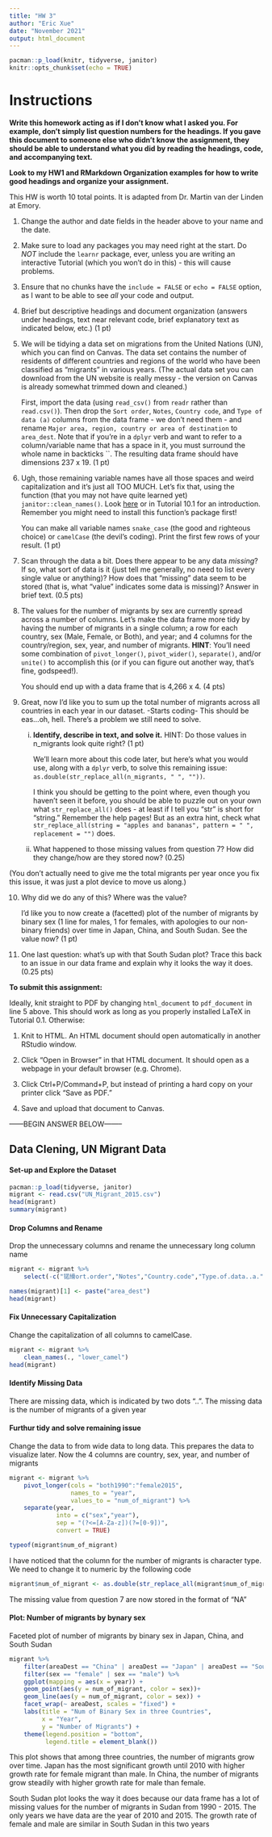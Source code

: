 ---
title: "HW 3"
author: "Eric Xue"
date: "November 2021"
output: html_document
---

```{r setup, include=FALSE}
pacman::p_load(knitr, tidyverse, janitor)
knitr::opts_chunk$set(echo = TRUE)
```

# Instructions

**Write this homework acting as if I don't know what I asked you. For example, don't simply list question numbers for the headings. If you gave this document to someone else who didn't know the assignment, they should be able to understand what you did by reading the headings, code, and accompanying text.**

**Look to my HW1 and RMarkdown Organization examples for how to write good headings and organize your assignment.**

This HW is worth 10 total points. It is adapted from Dr. Martin van der Linden at Emory.

1. Change the author and date fields in the header above to your name and the date.

2. Make sure to load any packages you may need right at the start. Do *NOT* include the `learnr` package, ever, unless you are writing an interactive Tutorial (which you won't do in this) - this will cause problems.

3. Ensure that no chunks have the `include = FALSE` or `echo = FALSE` option, as I want to be able to see *all* your code and output.

4. Brief but descriptive headings and document organization (answers under headings, text near relevant code, brief explanatory text as indicated below, etc.) (1 pt)

5. We will be tidying a data set on migrations from the United Nations (UN), which you can find on Canvas. The data set contains the number of residents of different countries and regions of the world who have been classified as “migrants” in various years. (The actual data set you can download from the UN website is really messy - the version on Canvas is already somewhat trimmed down and cleaned.) 

    First, import the data (using `read_csv()` from `readr` rather than `read.csv()`). Then drop the `Sort order`, `Notes`, `Country code`, and `Type of data (a)` columns from the data frame - we don't need them - and rename `Major area, region, country or area of destination` to `area_dest`. Note that if you're in a `dplyr` verb and want to refer to a column/variable name that has a space in it, you must surround the whole name in backticks ``. The resulting data frame should have dimensions 237 x 19. (1 pt)
    
6. Ugh, those remaining variable names have all those spaces and weird capitalization and it's just all TOO MUCH. Let's fix that, using the function (that you may not have quite learned yet) `janitor::clean_names()`. Look [here](https://cran.r-project.org/web/packages/janitor/vignettes/janitor.html#clean-data.frame-names-with-clean_names) or in Tutorial 10.1 for an introduction. Remember you might need to install this function's package first!

    You can make all variable names `snake_case` (the good and righteous choice) or `camelCase` (the devil's coding). Print the first few rows of your result. (1 pt)
    
7. Scan through the data a bit. Does there appear to be any data *missing*? If so, what sort of data is it (just tell me generally, no need to list every single value or anything)? How does that "missing" data seem to be stored (that is, what "value" indicates some data is missing)? Answer in brief text. (0.5 pts)
    
8. The values for the number of migrants by sex are currently spread across a number of columns. Let's make the data frame more tidy by having the number of migrants in a single column; a row for each country, sex (Male, Female, or Both), and year; and 4 columns for the country/region, sex, year, and number of migrants. **HINT**: You'll need some combination of `pivot_longer()`, `pivot_wider()`, `separate()`, and/or `unite()` to accomplish this (or if you can figure out another way, that's fine, godspeed!).

    You should end up with a data frame that is 4,266 x 4. (4 pts)

9. Great, now I'd like you to sum up the total number of migrants across all countries in each year in our dataset. -Starts coding- This should be eas...oh, hell. There's a problem we still need to solve.

    i) **Identify, describe in text, and solve it.** HINT: Do those values in n_migrants look quite right? (1 pt)

        We'll learn more about this code later, but here's what you would use, along with a `dplyr` verb, to solve this remaining issue: `as.double(str_replace_all(n_migrants, " ", ""))`.
    
        I think you should be getting to the point where, even though you haven't seen it before, you should be able to puzzle out on your own what `str_replace_all()` does - at least if I tell you "str" is short for "string." Remember the help pages! But as an extra hint, check what `str_replace_all(string = "apples and bananas", pattern = " ", replacement = "")` does.
    
    ii) What happened to those missing values from question 7? How did they change/how are they stored now? (0.25)
    
(You don't actually need to give me the total migrants per year once you fix this issue, it was just a plot device to move us along.)

10. Why did we do any of this? Where was the value? 

    I'd like you to now create a (facetted) plot of the number of migrants by binary sex (1 line for males, 1 for females, with apologies to our non-binary friends) over time in Japan, China, and South Sudan. See the value now? (1 pt)
    
11. One last question: what's up with that South Sudan plot? Trace this back to an issue in our data frame and explain why it looks the way it does. (0.25 pts)

    
**To submit this assignment:**

Ideally, knit straight to PDF by changing `html_document` to `pdf_document` in line 5 above. This should work as long as you properly installed LaTeX in Tutorial 0.1. Otherwise:

1. Knit to HTML. An HTML document should open automatically in another RStudio window.

2. Click "Open in Browser" in that HTML document. It should open as a webpage in your default browser (e.g. Chrome).

3. Click Ctrl+P/Command+P, but instead of printing a hard copy on your printer click "Save as PDF."

4. Save and upload that document to Canvas.
    
    


------BEGIN ANSWER BELOW--------

## Data Clening, UN Migrant Data

#### Set-up and Explore the Dataset
```{r}
pacman::p_load(tidyverse, janitor)
migrant <- read.csv("UN_Migrant_2015.csv")
head(migrant)
summary(migrant)
```

#### Drop Columns and Rename

Drop the unnecessary columns and rename the unnecessary long column name
```{r}
migrant <- migrant %>% 
    select(-c("锘縎ort.order","Notes","Country.code","Type.of.data..a."))

names(migrant)[1] <- paste("area_dest")
head(migrant)
```

#### Fix Unnecessary Capitalization

Change the capitalization of all columns to camelCase.
```{r}
migrant <- migrant %>% 
    clean_names(., "lower_camel")
head(migrant)
```

#### Identify Missing Data

There are missing data, which is indicated by two dots "..". The missing data is the number of migrants of a given year 

#### Furthur tidy and solve remaining issue

Change the data to from wide data to long data. This prepares the data to visualize later. Now the 4 columns are country, sex, year, and number of migrants
```{r}
migrant <- migrant %>% 
    pivot_longer(cols = "both1990":"female2015",
                 names_to = "year",
                 values_to = "num_of_migrant") %>% 
    separate(year,
             into = c("sex","year"),
             sep = "(?<=[A-Za-z])(?=[0-9])",
             convert = TRUE)
```

```{r}
typeof(migrant$num_of_migrant)
```
I have noticed that the column for the number of migrants is character type. We need to change it to numeric by the following code

```{r}
migrant$num_of_migrant <- as.double(str_replace_all(migrant$num_of_migrant, " ", ""))
```
The missing value from question 7 are now stored in the format of "NA"

#### Plot: Number of migrants by bynary sex

Faceted plot of number of migrants by binary sex in Japan, China, and South Sudan
```{r}
migrant %>% 
    filter(areaDest == "China" | areaDest == "Japan" | areaDest == "South Sudan") %>% 
    filter(sex == "female" | sex == "male") %>% 
    ggplot(mapping = aes(x = year)) +
    geom_point(aes(y = num_of_migrant, color = sex))+
    geom_line(aes(y = num_of_migrant, color = sex)) +
    facet_wrap(~ areaDest, scales = "fixed") +
    labs(title = "Num of Binary Sex in three Countries",
         x = "Year",
         y = "Number of Migrants") +
    theme(legend.position = "bottom",
          legend.title = element_blank())
```
This plot shows that among three countries, the number of migrants grow over time. Japan has the most significant growth until 2010 with higher growth rate for female migrant than male. In China, the number of migrants grow steadily with higher growth rate for male than female. 

South Sudan plot looks the way it does because our data frame has a lot of missing values for the number of migrants in Sudan from 1990 - 2015. The only years we have data are the year of 2010 and 2015. The growth rate of female and male are similar in South Sudan in this two years